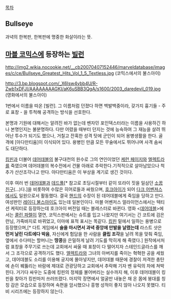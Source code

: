 [[목차]]

== Bullseye ==
과녁의 한복판, 한복판에 명중한 화살이라는 뜻. 

== [[마블 코믹스]]에 등장하는 [[빌런]] ==
http://img2.wikia.nocookie.net/__cb20070407152446/marveldatabase/images/c/ce/Bullseye_Greatest_Hits_Vol_1_5_Textless.jpg
(코믹스에서의 불스아이)

http://3.bp.blogspot.com/_X6Isw4ybb4U/R-Zwb1xDFJI/AAAAAAAAGKI/aK6uSBB3QgA/s1600/2003_daredevil_019.jpg
(영화에서의 불스아이)

1번에서 이름을 따온 [빌런]. 그 이름처럼 던졌다 하면 백발백중이라, 갖가지 흉기들 - 주로 표창 - 을 투척해 공격하는 방식을 선호한다. 

본명과 기원에 대해서는 알려진 바가 없는데 벤자민 포인덱스터라는 이름을 사용하긴 하나 본명인지는 불분명하다. 다만 어렸을 때부터 던지는 것에 능숙하여 그 재능을 살려 뛰어난 투수가 되기도 했으나, 거칠고 잔혹한 성격 탓에 군인이 되어 용병생활을 한다. 골격에 [아다만티움]이 이식되어 있다.
용병인 만큼 모든 무술에서도 뛰어나며 사격 솜씨도 대단하다.

[[킹핀]]과 더불어 [[데어데블]]의 불구대천의 원수로 그의 연인이었던 [[케런 페이지]]와 [[엘렉트라]]를 죽였으며 데어데블의 복수전에서 건물 아래로 추락한다.기적적으로 살아남았으나 척추가 산산조각나고 만다. 아다만티움은 이 부상을 계기로 생긴 것이다.

이후 여러 번 [[데어데블]]과 [[데드풀]][* 참고로 초딩시절부터 같이 또라이 짓을 일삼던 [[소꿉친구]](...)다.]을 비롯하여 수많은 히어로들과 싸웠으며, [[호크아이]]가 되어 [[다크 어벤져스]]에서도 일원으로서 활동했다. 결국 [[핸드]]의 수장이 된 데어데블에게 죽임을 당하고 만다. 
여성판인 [[레이디 불스아이]]도 있는데 일본인이다.
마블 어벤저스 얼라이언스에서는 텍티션 케릭터로 등장하는데 호크아이 버전일 때는 블레스터로 바뀐다.
영화 <[[데어데블]]>에서는 [[콜린 파렐]]이 열연, 코믹스판에서는 슈트를 입고 나왔지만 여기서는 긴 코트에 검은 런닝, 가죽바지로 바뀌었고, 이마에 표적 표시는 똑같다. [[킹핀]] 밑에서 일하는 용병으로 등장했으며,[* 다트 게임에서 '''술을 마시면서 과녁 중앙에 만발을 날렸는데''' 라스트 샷은 '''먼저 날린 다트에다 박음''', 자신에게 험담을 한 사람을 '''클립 조각'''을 날려 목을 맞춰 죽임, 옆에서 수다떠는 할머니는 '''땅콩'''을 은밀하게 날려 기도를 막히게 해 죽였다.] 원작에서처럼 표창을 주무기로 쓰는데 교회에서 싸울 때 표창이 다 떨어지자 스테인드글라스를 깨서 그 조각으로 공격하기도 했다.
[[엘렉트라]]와 그녀의 아버지를 죽이는 혁혁한 공을 세웠고, 데어데블도 소리를 이용해 궁지에 몰아넣지만, 데어데블 때문에 경찰이 저격한 총탄에 손이 꿰뚫리는 바람에 제대로 관광당하고 교회에서 추락해 기자 벤 유릭의 차에 쳐박힌다. 거기다 싸우는 도중에 킹핀의 정체를 불어버리는 실수까지 해, 이후 데어데블이 킹핀을 찾아가 킹핀마저 쓰러뜨렸다. 마지막 장면에서 얼굴만 내놓은 채 온 몸에 붕대를 칭칭 감은 모습으로 등장하며 속편을 암시했으나 흥행 성적이 좋지 않아 나오지 못했다. 
티비 시리즈에는 등장하지 않는다.
